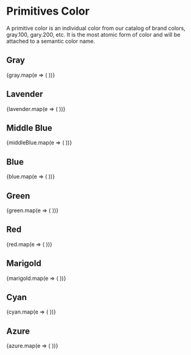 
<Meta title="Design Tokens/Color/Primitives Color" />

# Primitives Color

A primitive color is an individual color from our catalog of brand colors, gray.100, gary.200, etc. It is the most atomic form of color and will be attached to a semantic color name.

## Gray

<div className="flex flex-wrap gap-space-04">
    {gray.map(e => (
        <ColorBlock key={e} color={e} value={e} />
    ))}
</div>

## Lavender

<div className="flex flex-wrap gap-space-04">
    {lavender.map(e => (
        <ColorBlock key={e} color={e} value={e} />
    ))}
</div>

## Middle Blue

<div className="flex flex-wrap gap-space-04">
    {middleBlue.map(e => (
        <ColorBlock key={e} color={e} value={e} />
    ))}
</div>

## Blue

<div className="flex flex-wrap gap-space-04">
    {blue.map(e => (
        <ColorBlock key={e} color={e} value={e} />
    ))}
</div>

## Green

<div className="flex flex-wrap gap-space-04">
    {green.map(e => (
        <ColorBlock key={e} color={e} value={e} />
    ))}
</div>

## Red

<div className="flex flex-wrap gap-space-04">
    {red.map(e => (
        <ColorBlock key={e} color={e} value={e} />
    ))}
</div>

## Marigold

<div className="flex flex-wrap gap-space-04">
    {marigold.map(e => (
        <ColorBlock key={e} color={e} value={e} />
    ))}
</div>

## Cyan

<div className="flex flex-wrap gap-space-04">
    {cyan.map(e => (
        <ColorBlock key={e} color={e} value={e} />
    ))}
</div>

## Azure

<div className="flex flex-wrap gap-space-04">
    {azure.map(e => (
        <ColorBlock key={e} color={e} value={e} />
    ))}
</div>

<StorybookFooter />
